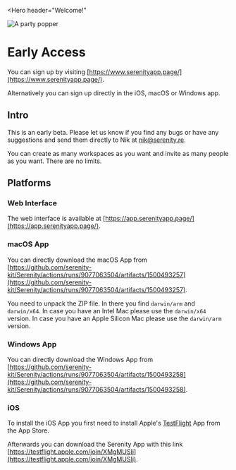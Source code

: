 
<Hero
  header="Welcome!"
>
  <Image
    className=""
    src={imageSrcEarlyAccess}
    alt="A party popper"
    width={896}
    height={512}
  />
</Hero>

# Early Access

You can sign up by visiting [https://www.serenityapp.page/](https://www.serenityapp.page/).

Alternatively you can sign up directly in the iOS, macOS or Windows app.

## Intro

This is an early beta. Please let us know if you find any bugs or have any suggestions and send them directly to Nik at nik@serenity.re.

You can create as many workspaces as you want and invite as many people as you want. There are no limits.

## Platforms

### Web Interface

The web interface is available at [https://app.serenityapp.page/](https://app.serenityapp.page/).

### macOS App

You can directly download the macOS App from [https://github.com/serenity-kit/Serenity/actions/runs/9077063504/artifacts/1500493257](https://github.com/serenity-kit/Serenity/actions/runs/9077063504/artifacts/1500493257).

You need to unpack the ZIP file. In there you find `darwin/arm` and `darwin/x64`. In case you have an Intel Mac please use the `darwin/x64` version. In case you have an Apple Silicon Mac please use the `darwin/arm` version.

### Windows App

You can directly download the Windows App from [https://github.com/serenity-kit/Serenity/actions/runs/9077063504/artifacts/1500493258](https://github.com/serenity-kit/Serenity/actions/runs/9077063504/artifacts/1500493258).

### iOS

To install the iOS App you first need to install Apple's [TestFlight](https://apps.apple.com/us/app/testflight/id899247664) App from the App Store.

Afterwards you can download the Serenity App with this link [https://testflight.apple.com/join/XMgMUSIi](https://testflight.apple.com/join/XMgMUSIi).
